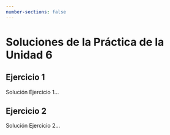 ```yaml
---
number-sections: false
---
```


```{=latex}
\thispagestyle{primerapagina}
```

# Soluciones de la Práctica de la Unidad 6

## Ejercicio 1

Solución Ejercicio 1...

## Ejercicio 2

Solución Ejercicio 2...
